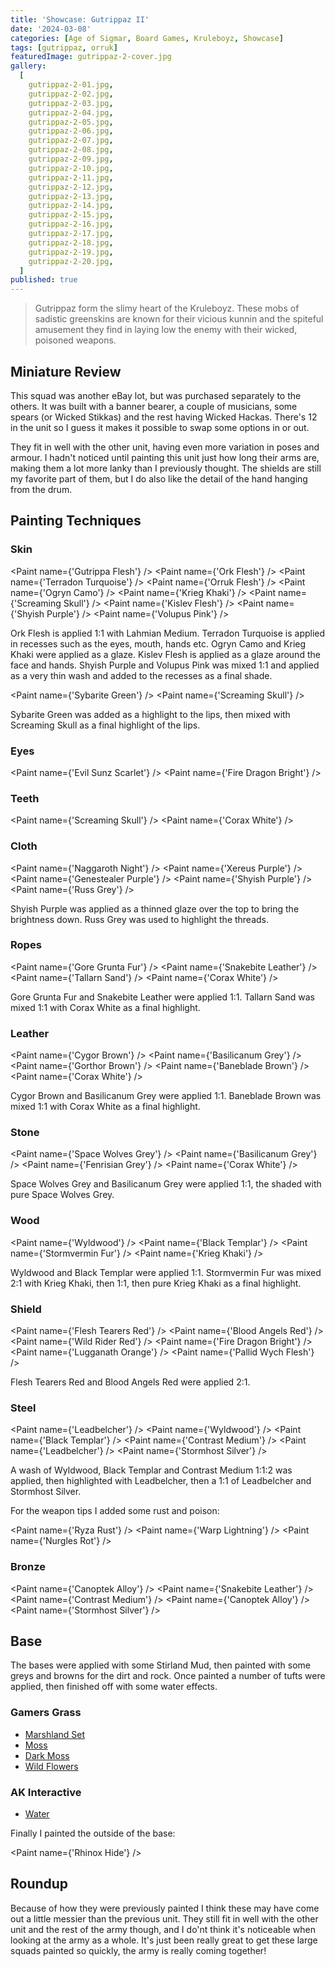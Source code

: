 ```yaml
---
title: 'Showcase: Gutrippaz II'
date: '2024-03-08'
categories: [Age of Sigmar, Board Games, Kruleboyz, Showcase]
tags: [gutrippaz, orruk]
featuredImage: gutrippaz-2-cover.jpg
gallery:
  [
    gutrippaz-2-01.jpg,
    gutrippaz-2-02.jpg,
    gutrippaz-2-03.jpg,
    gutrippaz-2-04.jpg,
    gutrippaz-2-05.jpg,
    gutrippaz-2-06.jpg,
    gutrippaz-2-07.jpg,
    gutrippaz-2-08.jpg,
    gutrippaz-2-09.jpg,
    gutrippaz-2-10.jpg,
    gutrippaz-2-11.jpg,
    gutrippaz-2-12.jpg,
    gutrippaz-2-13.jpg,
    gutrippaz-2-14.jpg,
    gutrippaz-2-15.jpg,
    gutrippaz-2-16.jpg,
    gutrippaz-2-17.jpg,
    gutrippaz-2-18.jpg,
    gutrippaz-2-19.jpg,
    gutrippaz-2-20.jpg,
  ]
published: true
---
```



> Gutrippaz form the slimy heart of the Kruleboyz. These mobs of sadistic greenskins are known for their vicious kunnin
> and the spiteful amusement they find in laying low the enemy with their wicked, poisoned weapons.

## Miniature Review

This squad was another eBay lot, but was purchased separately to the others. It was built with a banner bearer, a
couple of musicians, some spears (or Wicked Stikkas) and the rest having Wicked Hackas. There's 12 in the unit so I
guess it makes it possible to swap some options in or out.

They fit in well with the other unit, having even more variation in poses and armour. I hadn't noticed until painting
this unit just how long their arms are, making them a lot more lanky than I previously thought. The shields are still
my favorite part of them, but I do also like the detail of the hand hanging from the drum.

## Painting Techniques

### Skin

<Paint name={'Gutrippa Flesh'} />
<Paint name={'Ork Flesh'} />
<Paint name={'Terradon Turquoise'} />
<Paint name={'Orruk Flesh'} />
<Paint name={'Ogryn Camo'} />
<Paint name={'Krieg Khaki'} />
<Paint name={'Screaming Skull'} />
<Paint name={'Kislev Flesh'} />
<Paint name={'Shyish Purple'} />
<Paint name={'Volupus Pink'} />

Ork Flesh is applied 1:1 with Lahmian Medium. Terradon Turquoise is applied in recesses such as the eyes, mouth,
hands etc. Ogryn Camo and Krieg Khaki were applied as a glaze. Kislev Flesh is applied as a glaze around the face and
hands. Shyish Purple and Volupus Pink was mixed 1:1 and applied as a very thin wash and added to the recesses as a final
shade.

<Paint name={'Sybarite Green'} />
<Paint name={'Screaming Skull'} />

Sybarite Green was added as a highlight to the lips, then mixed with Screaming Skull as a final highlight of the lips.

### Eyes

<Paint name={'Evil Sunz Scarlet'} />
<Paint name={'Fire Dragon Bright'} />

### Teeth

<Paint name={'Screaming Skull'} />
<Paint name={'Corax White'} />

### Cloth

<Paint name={'Naggaroth Night'} />
<Paint name={'Xereus Purple'} />
<Paint name={'Genestealer Purple'} />
<Paint name={'Shyish Purple'} />
<Paint name={'Russ Grey'} />

Shyish Purple was applied as a thinned glaze over the top to bring the brightness down. Russ Grey was used to highlight
the threads.

### Ropes

<Paint name={'Gore Grunta Fur'} />
<Paint name={'Snakebite Leather'} />
<Paint name={'Tallarn Sand'} />
<Paint name={'Corax White'} />

Gore Grunta Fur and Snakebite Leather were applied 1:1. Tallarn Sand was mixed 1:1 with Corax White as a final
highlight.

### Leather

<Paint name={'Cygor Brown'} />
<Paint name={'Basilicanum Grey'} />
<Paint name={'Gorthor Brown'} />
<Paint name={'Baneblade Brown'} />
<Paint name={'Corax White'} />

Cygor Brown and Basilicanum Grey were applied 1:1. Baneblade Brown was mixed 1:1 with Corax White as a final highlight.

### Stone

<Paint name={'Space Wolves Grey'} />
<Paint name={'Basilicanum Grey'} />
<Paint name={'Fenrisian Grey'} />
<Paint name={'Corax White'} />

Space Wolves Grey and Basilicanum Grey were applied 1:1, the shaded with pure Space Wolves Grey.

### Wood

<Paint name={'Wyldwood'} />
<Paint name={'Black Templar'} />
<Paint name={'Stormvermin Fur'} />
<Paint name={'Krieg Khaki'} />

Wyldwood and Black Templar were applied 1:1. Stormvermin Fur was mixed 2:1 with Krieg Khaki, then 1:1, then pure
Krieg Khaki as a final highlight.

### Shield

<Paint name={'Flesh Tearers Red'} />
<Paint name={'Blood Angels Red'} />
<Paint name={'Wild Rider Red'} />
<Paint name={'Fire Dragon Bright'} />
<Paint name={'Lugganath Orange'} />
<Paint name={'Pallid Wych Flesh'} />

Flesh Tearers Red and Blood Angels Red were applied 2:1.

### Steel

<Paint name={'Leadbelcher'} />
<Paint name={'Wyldwood'} />
<Paint name={'Black Templar'} />
<Paint name={'Contrast Medium'} />
<Paint name={'Leadbelcher'} />
<Paint name={'Stormhost Silver'} />

A wash of Wyldwood, Black Templar and Contrast Medium 1:1:2 was applied, then highlighted with Leadbelcher, then
a 1:1 of Leadbelcher and Stormhost Silver.

For the weapon tips I added some rust and poison:

<Paint name={'Ryza Rust'} />
<Paint name={'Warp Lightning'} />
<Paint name={'Nurgles Rot'} />

### Bronze

<Paint name={'Canoptek Alloy'} />
<Paint name={'Snakebite Leather'} />
<Paint name={'Contrast Medium'} />
<Paint name={'Canoptek Alloy'} />
<Paint name={'Stormhost Silver'} />

## Base

The bases were applied with some Stirland Mud, then painted with some greys and browns for the dirt and rock.
Once painted a number of tufts were applied, then finished off with some water effects.

### Gamers Grass

- [Marshland Set](https://gamersgrass.com/product/marshland-set/)
- [Moss](https://gamersgrass.com/product/moss-2mm/)
- [Dark Moss](https://gamersgrass.com/product/dark-moss-2mm/)
- [Wild Flowers](https://gamersgrass.com/product/wild-flowers-set/)

### AK Interactive

- [Water](https://ak-interactive.com/product/puddles-60ml/)

Finally I painted the outside of the base:

<Paint name={'Rhinox Hide'} />

## Roundup

Because of how they were previously painted I think these may have come out a little messier than the previous unit.
They still fit in well with the other unit and the rest of the army though, and I do'nt think it's noticeable when
looking at the army as a whole. It's just been really great to get these large squads painted so quickly, the army
is really coming together!
